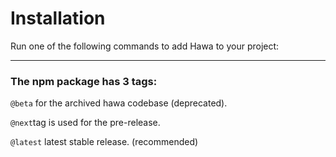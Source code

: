 
<Meta title="Installation" />

<div className="hawa-pb-4">
  <h1>Installation</h1>
  <p>Run one of the following commands to add Hawa to your project:</p>
  <Unstyled>
    <WrappedCodeBlock
      tabs={[
        {
          title: "npm",
          code: "npm install @sikka/hawa",
        },
        {
          title: "yarn",
          code: "yarn add @sikka/hawa",
        },
      ]}
    />
  </Unstyled>
</div>

---

### The npm package has 3 tags:

`@beta` for the archived hawa codebase (deprecated).

`@next`tag is used for the pre-release.

`@latest` latest stable release. (recommended)
